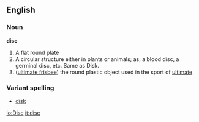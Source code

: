 ==English==
===Noun===
'''disc'''

#A flat round plate
#A circular structure either in plants or animals; as, a blood disc, a germinal disc, etc.  Same as Disk.
#([[ultimate frisbee]]) the round plastic object used in the sport of [[ultimate]]
===Variant spelling===
*[[disk]]

[[io:Disc]]
[[it:disc]]
